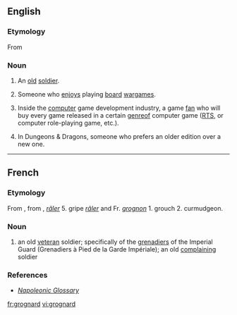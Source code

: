 ==English==

===Etymology===
From {{etyl|fr|en}} {{term|grognard||lang=fr|old soldier}}

===Noun===
{{en-noun}}

# An [[old]] [[soldier]].
# {{games|slang}} Someone who [[enjoys]] playing [[board]] [[wargames]].
# {{computer games|slang}} Inside the [[computer]] game development industry, a game [[fan]] who will buy every game released in a certain [[genre ]]of computer game ([[RTS]], or computer role-playing game, etc.).
# In Dungeons & Dragons, someone who prefers an older edition over a new one.
----

==French==

===Etymology===
{{attention|fr}}
From {{term|grognard||grumbler|lang=fr}}, from {{term|grogner||snarl, grunt, growl, grumble|lang=fr}}, ''[[râler]]'' 5. gripe ''[[râler]]'' and Fr. ''[[grognon]]'' 1. grouch 2. curmudgeon.

===Noun===
{{fr-noun|m}}

# an old [[veteran]] soldier; specifically of the [[grenadiers]] of the Imperial Guard (Grenadiers à Pied de la Garde Impériale); an old [[complaining]] soldier


===References===
* ''[http://www.napoleonguide.com/glossary.htm Napoleonic Glossary]''


[[fr:grognard]]
[[vi:grognard]]